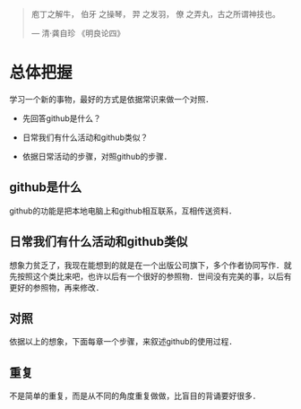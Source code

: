 


> 庖丁之解牛， 伯牙 之操琴， 羿 之发羽， 僚 之弄丸，古之所谓神技也。
>
> --- 清·龚自珍 《明良论四》

# 总体把握

学习一个新的事物，最好的方式是依据常识来做一个对照．

* 先回答github是什么？

* 日常我们有什么活动和github类似？

* 依据日常活动的步骤，对照github的步骤．

## github是什么

github的功能是把本地电脑上和github相互联系，互相传送资料．

## 日常我们有什么活动和github类似

想象力贫乏了，我现在能想到的就是在一个出版公司旗下，多个作者协同写作．就先按照这个类比来吧，也许以后有一个很好的参照物．世间没有完美的事，以后有更好的参照物，再来修改．


## 对照

依据以上的想象，下面每章一个步骤，来叙述github的使用过程．


## 重复

不是简单的重复，而是从不同的角度重复做做，比盲目的背诵要好很多．
